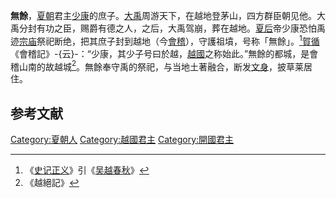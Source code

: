 {{otheruses|subject=越国始祖無餘|other=战国时的越王无-{}-余|無余}}
{{百越君王
|名稱=越君無餘
|越國代數=1
|前任=
|繼任=
|畫像=
|畫像大小=
|說明=
|在位=
|年號=
|姓名=無餘
|封號=
|字=
|號=
|別名=
|出生年=
|逝世年=
|廟號=
|諡號=
|尊號=
|陵墓=
|父親=[[少康|少康]]
|嫡母=
|母親=
|后妃=
|兄弟=
|姊妹=
|子女=
}}

'''無餘'''，[[夏朝|夏朝]]君主[[少康|少康]]的庶子。[[禹|大禹]]周游天下，在越地登茅山，四方群臣朝见他。大禹分封有功之臣，赐爵有德之人，之后，大禹驾崩，葬在越地。[[夏后|夏后]]帝少康恐怕禹迹[[宗庙|宗庙]]祭祀断绝，把其庶子封到越地（今[[會稽郡|會稽]]），守護祖墳，号称「無餘」。<ref>《[[史记正义|史记正义]]》引《[[吴越春秋|吴越春秋]]》</ref>[[賀循|賀循]]《會稽記》-{云}-：“少康，其少子号曰於越，[[越國|越國]]之称始此。”無餘的都城，是會稽山南的故越城<ref>《越絕記》</ref>。無餘奉守禹的祭祀，与当地土著融合，断发[[文身|文身]]，披草莱居住。

== 参考文献 ==
{{refs}}

{{start box}}
{{s-before|無}}
{{s-title|[[越國|越國]]君主|}}
{{s-after|二十餘世後[[夫譚|夫譚]]}}
{{end box}}
{{越国君主}}

[[Category:夏朝人|Category:夏朝人]]
[[Category:越國君主|Category:越國君主]]
[[Category:開國君主|Category:開國君主]]